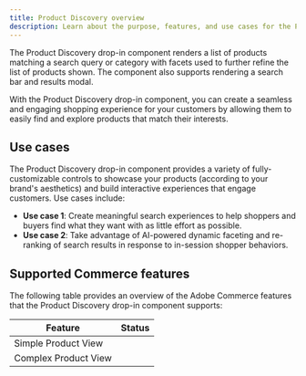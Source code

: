 ```yaml
---
title: Product Discovery overview
description: Learn about the purpose, features, and use cases for the Product Discovery drop-in component.
---
```



The Product Discovery drop-in component renders a list of products matching a search query or category with facets used to further refine the list of products shown. The component also supports rendering a search bar and results modal.

With the Product Discovery drop-in component, you can create a seamless and engaging shopping experience for your customers by allowing them to easily find and explore products that match their interests.

## Use cases

The Product Discovery drop-in component provides a variety of fully-customizable controls to showcase your products (according to your brand's aesthetics) and build interactive experiences that engage customers. Use cases include:

- **Use case 1**: Create meaningful search experiences to help shoppers and buyers find what they want with as little effort as possible.
- **Use case 2**: Take advantage of AI-powered dynamic faceting and re-ranking of search results in response to in-session shopper behaviors.

## Supported Commerce features

The following table provides an overview of the Adobe Commerce features that the Product Discovery drop-in component supports:

| Feature          | Status                                       |
| ---------------- | -------------------------------------------- |
| Simple Product View | <Badge text="Supported" variant="tip" /> |
| Complex Product View | <Badge text="Supported" variant="tip" />      |

